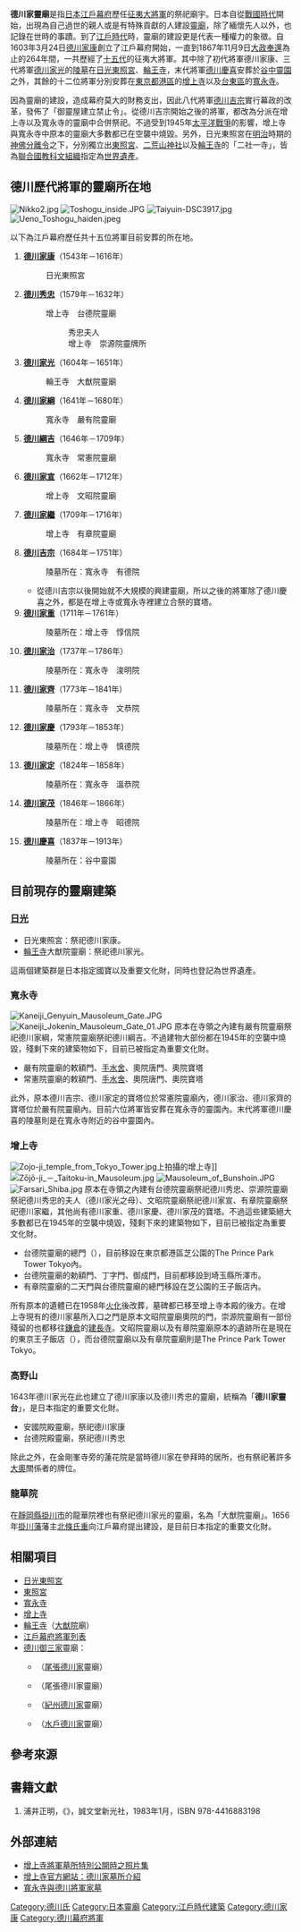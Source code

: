 {{Japanese|image=Yomeimon (Gate of Sunlight), Japan; April 2018.jpg|japanese=徳川家霊廟|kana=とくがわけれいびょう|romaji=Tokugawake Reibyō}}
'''德川家靈廟'''是指[[日本|日本]][[江戶幕府|江戶幕府]]歷任[[征夷大將軍|征夷大將軍]]的祭祀廟宇。日本自從[[戰國_(日本)|戰國時代]]開始，出現為自己過世的親人或是有特殊貢獻的人建設[[陵墓|靈廟]]，除了緬懷先人以外，也記錄在世時的事蹟。到了[[江戶時代|江戶時代]]時，靈廟的建設更是代表一種權力的象徵。{{refTag| name=reibyo1| 1={{ja}}參考：[https://web.archive.org/web/20080706104501/http://www.morisawa.org/db_reibyou.html {{lang|ja|大名・武将の霊廟・霊屋の写真と情報集}}]（[[大名_(稱謂)|大名]]、武將之靈廟、靈屋的照片與情報），2008年7月2日參訪。}}自1603年3月24日[[德川家康|德川家康]]創立了江戶幕府開始，一直到1867年11月9日[[大政奉還|大政奉還]]為止的264年間，一共歷經了[[江戶幕府將軍列表|十五代]]的征夷大將軍。其中除了初代將軍德川家康、三代將軍[[德川家光|德川家光]]的[[陵墓|陵墓]]在[[日光東照宮|日光東照宮]]、[[輪王寺|輪王寺]]，末代將軍[[德川慶喜|德川慶喜]]安葬於[[谷中靈園|谷中靈園]]之外，其餘的十二位將軍分別安葬在[[東京都|東京都]][[港區_(東京都)|港區]]的[[增上寺|增上寺]]以及[[台東區|台東區]]的[[寬永寺|寬永寺]]。{{refTag| name=reibyo2| 1={{ja}}參考：[https://web.archive.org/web/20080703182729/http://www.morisawa.org/db_tokugawai.html {{lang|ja|徳川家・歴代将軍家の霊廟に関する資料集）}}]（有關德川家歷代將軍的靈廟資料），2008年7月2日參訪。}}

因為靈廟的建設，造成幕府莫大的財務支出，因此八代將軍[[德川吉宗|德川吉宗]]實行幕政的改革，發佈了「御靈屋建立禁止令」。從德川吉宗開始之後的將軍，都改為分派在增上寺以及寬永寺的靈廟中合併祭祀。{{refTag| name=reibyo1}}不過受到1945年[[太平洋戰爭|太平洋戰爭]]的影響，增上寺與寬永寺中原本的靈廟大多數都已在空襲中燒毀。另外，日光東照宮在[[明治|明治]]時期的[[神佛分離令|神佛分離令]]之下，分別獨立出[[日光東照宮|東照宮]]、[[日光二荒山神社|二荒山神社]]以及[[輪王寺|輪王寺]]的「二社一寺」，皆為[[聯合國教科文組織|聯合國教科文組織]]指定為[[世界遺產|世界遺產]]。{{refTag| name=reibyo2}}

== 德川歷代將軍的靈廟所在地 ==
[[File:Nikko2.jpg|thumb]]
[[File:Toshogu_inside.JPG|thumb]]
[[File:Taiyuin-DSC3917.jpg|thumb]]
[[File:Ueno_Toshogu_haiden.jpeg|thumb]]

{{details|德川將軍家}}
以下為江戶幕府歷任共十五位將軍目前安葬的所在地。{{refTag| name=reibyo2}}
# '''[[德川家康|德川家康]]'''（1543年－1616年）
#:日光東照宮
# '''[[德川秀忠|德川秀忠]]'''（1579年－1632年）
#:增上寺　台德院靈廟
#::秀忠夫人
#::增上寺　崇源院靈牌所
# '''[[德川家光|德川家光]]'''（1604年－1651年）
#:輪王寺　大猷院靈廟
# '''[[德川家綱|德川家綱]]'''（1641年－1680年）　
#:寬永寺　嚴有院靈廟
# '''[[德川綱吉|德川綱吉]]'''（1646年－1709年）
#:寬永寺　常憲院靈廟
# '''[[德川家宣|德川家宣]]'''（1662年－1712年）
#:增上寺　文昭院靈廟
# '''[[德川家繼|德川家繼]]'''（1709年－1716年）
#:增上寺　有章院靈廟
# '''[[德川吉宗|德川吉宗]]'''（1684年－1751年）
#:陵墓所在：寬永寺　有德院
#*從德川吉宗以後開始就不大規模的興建靈廟，所以之後的將軍除了德川慶喜之外，都是在增上寺或寬永寺裡建立合祭的寶塔。
# '''[[德川家重|德川家重]]'''（1711年－1761年）
#:陵墓所在：增上寺　惇信院
# '''[[德川家治|德川家治]]'''（1737年－1786年）
#:陵墓所在：寬永寺　浚明院
# '''[[德川家齊|德川家齊]]'''（1773年－1841年）
#:陵墓所在：寬永寺　文恭院
# '''[[德川家慶|德川家慶]]'''（1793年－1853年）
#:陵墓所在：增上寺　慎德院
# '''[[德川家定|德川家定]]'''（1824年－1858年）
#:陵墓所在：寬永寺　溫恭院
# '''[[德川家茂|德川家茂]]'''（1846年－1866年）
#:陵墓所在：增上寺　昭德院
# '''[[德川慶喜|德川慶喜]]'''（1837年－1913年）
#:陵墓所在：谷中靈園

== 目前現存的靈廟建築 ==
=== [[日光市|日光]] ===
{{main|日光東照宮}}
*日光東照宮：祭祀德川家康。
*[[輪王寺|輪王寺]]大猷院靈廟：祭祀德川家光。

這兩個建築群是日本指定國寶以及重要文化財，同時也登記為世界遺產。{{refTag| name=reibyo3| 1={{ja}}參考：[https://web.archive.org/web/20080708135811/http://www.city.nikko.lg.jp/kankou/shaji/japanese/regist_n/const_2.htm {{lang|ja|「日光社寺」の世界遺産登録-登録資産 2}}]（日光社寺的世界遺產登錄），2008年7月2日參訪。}}

=== 寬永寺 ===
{{main|寬永寺}}
[[File:Kaneiji_Genyuin_Mausoleum_Gate.JPG|thumb]]
[[File:Kaneiji_Jokenin_Mausoleum_Gate_01.JPG|thumb]]
原本在寺領之內建有嚴有院靈廟祭祀德川家綱，常憲院靈廟祭祀德川綱吉。不過建物大部份都在1945年的空襲中燒毀，殘剩下來的建築物如下，目前已被指定為重要文化財。{{refTag| name=reibyo7| 1={{ja}}參考：[http://www.ne.jp/asahi/chihiro/love/ooedoaruki/vol30.html {{lang|ja|大江戸しながら歩いてみよう！}}]（寬永寺參訪介紹），2008年7月2日參訪。}}
*嚴有院靈廟的敕額門、[[手水舍|手水舍]]、奧院唐門、奧院寶塔
*常憲院靈廟的敕額門、[[手水舍|手水舍]]、奧院唐門、奧院寶塔

此外，原本德川吉宗、德川家定的寶塔位於常憲院靈廟內，德川家治、德川家齊的寶塔位於嚴有院靈廟內。目前六位將軍皆安葬在寬永寺的靈園內。末代將軍德川慶喜的陵墓則是在寬永寺附近的谷中靈園內。

=== 增上寺 ===
[[File:Zojo-ji_temple_from_Tokyo_Tower.jpg|thumb]]上拍攝的增上寺]]
[[File:Zōjō-ji_－_Taitoku-in_Mausoleum.jpg|thumb]]
[[File:Mausoleum_of_Bunshoin.JPG|thumb]]
[[File:Farsari_Shiba.jpg|thumb]]
{{main|增上寺}}
原本在寺領之內建有台德院靈廟祭祀德川秀忠、崇源院靈廟祭祀德川秀忠的夫人（德川家光之母）、文昭院靈廟祭祀德川家宣、有章院靈廟祭祀德川家繼，其他尚有德川家重、德川家慶、德川家茂的寶塔。不過這些建築絕大多數都已在1945年的空襲中燒毀，殘剩下來的建築物如下，目前已被指定為重要文化財。{{refTag| name=reibyo6| 1={{ja}}參考：[http://www.zojoji.or.jp/ {{lang|ja|浄土宗大本山 増上寺}}] 官方網站。2008年6月30日參訪。}}

*台德院靈廟的總門（{{lang|ja|惣門}}），目前移設在東京都港區芝公園的The Prince Park Tower Tokyo內。
*台德院靈廟的勅額門、丁字門、御成門，目前都移設到埼玉縣所澤市。
*有章院靈廟的二天門與台德院靈廟的總門移設在芝公園的王子飯店內。

所有原本的遺體已在1958年[[火化|火化]]後改葬，墓碑都已移至增上寺本殿的後方。在增上寺現有的德川家墓所入口之門是原本文昭院靈廟奧院的門，崇源院靈廟有一部份殘留的也都移往[[鎌倉|鎌倉]]的[[建長寺|建長寺]]。文昭院靈廟以及有章院靈廟原本的遺跡所在是現在的東京王子飯店（{{lang|ja|東京プリンスホテル}}），而台德院靈廟以及有章院靈廟則是The Prince Park Tower Tokyo。{{refTag| name=reibyo8| 1={{ja}}參考：[https://web.archive.org/web/20070821183517/http://www.k2.dion.ne.jp/~hkg/page056.html 芝公園地區]，2008年7月2日參訪。}}

=== 高野山 === 
{{main|高野山}}
1643年德川家光在此也建立了德川家康以及德川秀忠的靈廟，統稱為「'''德川家靈台'''」，是日本指定的重要文化財。{{refTag| name=reibyo5| 1={{ja}}參考：[http://eco.goo.ne.jp/local/spots/building/detail.html?cat=l4&iPref=30&doc_id=30000117&sPref=%CF%C2%B2%CE%BB%B3 {{lang|ja|徳川家霊台 - 和歌山 - 歴史的建造物 - 歴史的な建物と文化財 - 伝統を体験 - 歴史的な建物と文化財}}]（德川家靈台，和歌山歷史的建造物，歷史的建物與文化財），2008年7月2日參訪。}}
*安國院殿靈廟，祭祀德川家康
*台德院殿靈廟，祭祀德川秀忠

除此之外，在金剛峯寺旁的蓮花院是當時德川家在參拜時的居所，也有祭祀著許多[[大奧|大奧]]關係者的牌位。

=== 龍華院 ===
在[[靜岡縣|靜岡縣]][[掛川市|掛川市]]的龍華院裡也有祭祀德川家光的靈廟，名為「大猷院靈廟」。1656年[[掛川藩|掛川藩]]藩主[[北條氏重|北條氏重]]向江戶幕府提出建設，是目前日本指定的重要文化財。{{refTag| name=reibyo4| 1={{ja}}參考：[http://nippon-kichi.jp/article_list.do;jsessionid=91D9477FF6E555F891A0C0884D1FCCB1?p=1704&ml_lang=ja {{lang|ja|龍華院大猷院霊屋}}]（龍華院大猷院靈屋介紹），2008年7月2日參訪。}}

== 相關項目 ==
*[[日光東照宮|日光東照宮]]
*[[東照宮|東照宮]]
*[[寬永寺|寬永寺]]
*[[增上寺|增上寺]]
*[[輪王寺|輪王寺]]（[[德川家光|大猷院]]廟）
*[[江戶幕府將軍列表|江戶幕府將軍列表]]
*[[德川御三家|德川御三家]]靈廟：
**{{link-ja|愛知縣定光寺|定光寺|定光寺}}（[[尾張德川家|尾張德川家]]靈廟）
**{{link-ja|建中寺|建中寺}}（尾張德川家靈廟）
**{{link-ja|長保寺|長保寺}}（[[紀州德川家|紀州德川家]]靈廟）
**{{link-ja|瑞龍山|瑞龍山}}（[[水戶德川家|水戶德川家]]靈廟）

== 參考來源 ==
<div class="references-small">
{{RefFoot}}
</div>

== 書籍文獻 ==
# {{ja}}浦井正明，《{{lang|ja|もうひとつの徳川物語―将軍家霊廟の謎}}》，誠文堂新光社，1983年1月，ISBN 978-4416883198

== 外部連結 ==
*[https://web.archive.org/web/20070912111958/http://www.eonet.ne.jp/~kitano-homare/tokugawa.htm 增上寺將軍墓所特別公開時之照片集]
*[https://web.archive.org/web/20080603202738/http://www.zojoji.or.jp/keidai/detail_01.html 增上寺官方網站：德川家墓所介紹]
*[https://web.archive.org/web/20080621091621/http://www.aurora.dti.ne.jp/~ssaton/meisyo/kanneiji.html 寬永寺與德川將軍家墓]

[[Category:德川氏|Category:德川氏]]
[[Category:日本靈廟|Category:日本靈廟]]
[[Category:江戶時代建築|Category:江戶時代建築]]
[[Category:德川家康|Category:德川家康]]
[[Category:德川幕府將軍|Category:德川幕府將軍]]